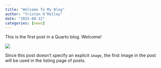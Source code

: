 ```yaml
---
title: "Welcome To My Blog"
author: "Tristan O'Malley"
date: "2025-08-12"
categories: [news]
---
```


This is the first post in a Quarto blog. Welcome!

![](thumbnail.jpg)

Since this post doesn't specify an explicit `image`, the first image in the post will be used in the listing page of posts.
